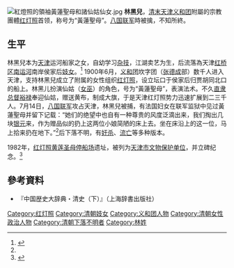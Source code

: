 [[File:紅燈照的領袖黃蓮聖母和諸仙姑仙女.jpg|thumb]]
'''林黑兒'''{{BD|1871年||1900年|?|catIdx=L}}，[[清末|清末]][[天津|天津]][[义和团|义和团]]附屬的宗教團體[[红灯照|红灯照]]首领，称号为“黃蓮聖母”。[[八国联军|八国联军]]時被擒，不知所終。

==生平==
林黑兒本为[[天津|天津]]运河船家之女，自幼学习[[杂技|杂技]]，江湖卖艺为生，后流落為天津[[红桥区|红桥区]][[南运河|南运河]]南岸侯家后[[妓女|妓女]]。<ref name="路云亭">{{cite journal | url=http://www.cnwxw.com/jingdianwenxue/wenxuelilun/2014-04-12/837.html | author=路云亭 | title=黃蓮聖母林黑兒形象傳播考論 | journal=太原师范学院学报（社会科学版） | year=2010年 | issue=4期 | access-date=2019-05-04 | archive-date=2019-09-11 | archive-url=https://web.archive.org/web/20190911025737/http://www.cnwxw.com/jingdianwenxue/wenxuelilun/2014-04-12/837.html | dead-url=no }}</ref>  1900年6月，[[义和团|义和团]]坎字团（[[张德成|张德成]]部）数千人进入天津，支持林黑兒成立了附属的女性组织[[红灯照|红灯照]]，设立坛口于侯家后归贾胡同北口的船上。林黑儿扮演仙姑（[[女巫|女巫]]）的角色，号为“黃蓮聖母”，表演法术。不久[[直隶总督|直隶总督]][[裕禄|裕禄]]奉迎仙姑，赠送黄布，制成大旗，于是天津红灯照势力迅速扩展到二三千人。7月14日，[[八国联军|八国联军]]攻占天津，林黑兒被捕，有法国妇女在联军监狱中见过黃蓮聖母并留下记载：“她们的绝望中也自有一种尊贵的风度泛滴出来，我们掏出几块[[银元|银元]]来，作为赠品似的扔上这两位小娘简陋的床上去。坐在床沿上的这一位，马上拾来扔在地下。”<ref name="路云亭"/>后下落不明，有[[奸杀|奸杀]]、[[流亡|流亡]]等多种版本。

1982年，[[红灯照黄莲圣母停船场|红灯照黄莲圣母停船场]]遗址，被列为[[天津市文物保护单位|天津市文物保护单位]]，并立碑纪念。<ref>{{cite web| url=http://www.tjhqqzf.gov.cn/zjhq/system/2010/06/28/010008760.shtml| title=红灯照黄莲圣母停船场| archive-url=https://archive.today/20120805221522/http://www.tjhqqzf.gov.cn/zjhq/system/2010/06/28/010008760.shtml| archive-date=2012-08-05| deadurl=yes| website=天津市红桥区人民政府| access-date=2019-05-04}}</ref>

==參考資料==
{{Reflist}}
*『中国歴史大辞典・清史（下）』（上海辞書出版社）

{{中国农民起义领袖}}
{{DEFAULTSORT:L}}
[[Category:红灯照|Category:红灯照]]
[[Category:清朝妓女|Category:清朝妓女]]
[[Category:义和团人物|Category:义和团人物]]
[[Category:清朝女性政治人物|Category:清朝女性政治人物]]
[[Category:清朝下落不明者|Category:清朝下落不明者]]
[[Category:林姓|Category:林姓]]